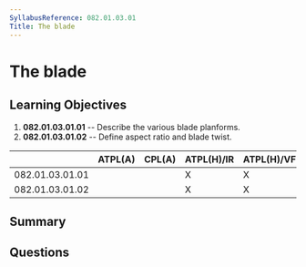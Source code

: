 ```yaml
---
SyllabusReference: 082.01.03.01
Title: The blade
---
```


# The blade

## Learning Objectives

1. **082.01.03.01.01** -- Describe the various blade planforms.
2. **082.01.03.01.02** -- Define aspect ratio and blade twist.

|                 | ATPL(A) | CPL(A) | ATPL(H)/IR | ATPL(H)/VFR | CPL(H) | IR  | CBIR(A) |
| --------------- | ------- | ------ | ---------- | ----------- | ------ | --- | ------- |
| 082.01.03.01.01 |         |        | X          | X           | X      |     |         |
| 082.01.03.01.02 |         |        | X          | X           | X      |     |         |

## Summary

## Questions

